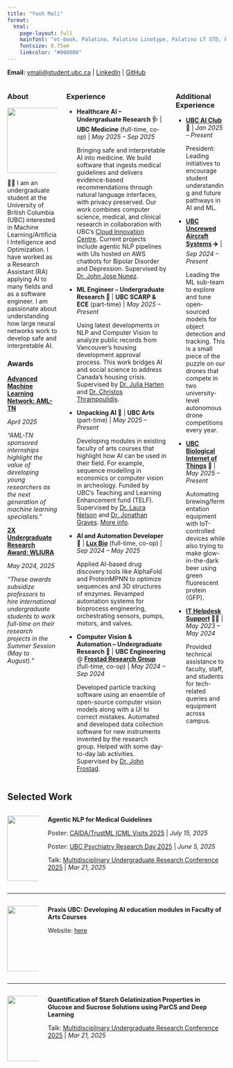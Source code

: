 ```yaml
---
title: "Yash Mali"
format:
  html:
    page-layout: full
    mainfont: "et-book, Palatino, Palatino Linotype, Palatino LT STD, Book Antiqua, Georgia, serif"
    fontsize: 0.75em
    linkcolor: "#008000"
---
```



**Email:** [ymali@student.ubc.ca](mailto:ymali@student.ubc.ca) |
[LinkedIn](https://www.linkedin.com/in/yash-mali-ubc) |
[GitHub](https://github.com/yashm8)


::: {.columns}

::: {.column width="25%"}
### About

<div style="text-align: center;">
  ![](images/bio-photo.png){.photo-circle width=150px}
</div>

👋🏼 I am an undergraduate student at the University of British Columbia (UBC) interested in Machine Learning/Artificial Intelligence and Optimization. I have worked as a Research Assistant (RA) applying AI to many fields and as a software engineer. I am passionate about understanding how large neural networks work to develop safe and interpretable AI.

### Awards
[**Advanced Machine Learning Network: AML-TN**](https://amltn.cs.ubc.ca/people/undergraduate-research-awards)

  *April 2025*

  *"AML-TN sponsored internships highlight the value of developing young researchers as the next generation of machine learning specialists."*

[**2X Undergraduate Research Award: WLIURA**](https://students.ubc.ca/career/ubc-experiences/work-learn-international-undergraduate-research-awards/)

  *May 2024, 2025*

  *"These awards subsidize professors to hire international undergraduate students to work full-time on their research projects in the Summer Session (May to August)."*

<!--
### Selected Projects
- [**Visualizing Neural Network Feature Transformations ✖️➕**](https://yashm8.github.io/neural-vis.html)
  Takes some time to load. Made with TensorFlow JS.
-->
:::

::: {.column width="50%"}
### Experience

- **Healthcare AI – Undergraduate Research 🩺** | **UBC Medicine** (full-time, co-op) | *May 2025 – Sep 2025*

    Bringing safe and interpretable AI into medicine. We build software that ingests medical guidelines and delivers evidence-based recommendations through natural language interfaces, with privacy preserved. Our work combines computer science, medical, and clinical research in collaboration with UBC’s [Cloud Innovation Centre](https://cic.ubc.ca/). Current projects include agentic NLP pipelines with UIs hosted on AWS chatbots for Bipolar Disorder and Depression. Supervised by [Dr. John Jose Nunez](https://www.google.com/search?q=john+jose+nunez).

- **ML Engineer – Undergraduate Research 🏡** | **UBC SCARP & ECE** (part-time) | *May 2025 – Present*

    Using latest developments in NLP and Computer Vision to analyze public records from Vancouver's housing development approval process. This work bridges AI and social science to address Canada's housing crisis. Supervised by [Dr. Julia Harten](https://scarp.ubc.ca/directory/julia-harten) and [Dr. Christos Thrampoulidis](https://ece.ubc.ca/christos-thrampoulidis/).

- **Unpacking AI 🎨** | **UBC Arts** (part-time) | *May 2025 – Present*

    Developing modules in existing faculty of arts courses that highlight how AI can be used in their field. For example, sequence modelling in economics or computer vision in archeology. Funded by UBC's Teaching and Learning Enhancement fund (TELF). Supervised by [Dr. Laura Nelson](https://sociology.ubc.ca/profile/laura-nelson/) and [Dr. Jonathan Graves](https://economics.ubc.ca/profile/jonathan-graves/). [More info](https://github.com/ubcecon/praxis-ubc).

- **AI and Automation Developer 🧬** | [**Lux Bio**](https://www.luxbio.ca/) (full-time, co-op) | *Sep 2024 – May 2025*

    Applied AI-based drug discovery tools like AlphaFold and ProteinMPNN to optimize sequences and 3D structures of enzymes. Revamped automation systems for bioprocess engineering, orchestrating sensors, pumps, motors, and valves.

- **Computer Vision & Automation – Undergraduate Research 🔬** | **UBC Engineering** @ [**Frostad Research Group**](https://food.chbe.ubc.ca/) (full-time, co-op) | *May 2024 – Sep 2024*

    Developed particle tracking software using an ensemble of open-source computer vision models along with a UI to correct mistakes. Automated and developed data collection software for new instruments invented by the research group. Helped with some day-to-day lab activities. Supervised by [Dr. John Frostad](https://chbe.ubc.ca/john-m-frostad/).

:::

::: {.column width="25%"}
### Additional Experience

- **[UBC AI Club](https://ubcaiclub.github.io/) 🦾** | *Jan 2025 – Present*

    President: Leading initiatives to encourage student understanding and future pathways in AI and ML.

- **[UBC Uncrewed Aircraft Systems](https://ubcuas.com/) ✈️** | *Sep 2024 – Present*

    Leading the ML sub-team to explore and tune open-sourced models for object detection and tracking. This is a small piece of the puzzle on our drones that compete in two university-level autonomous drone competitions every year.

- **[UBC Biological Internet of Things](https://ubcbiot.com/) 🧬** | *May 2025 – Present*

    Automating brewing/fermentation equipment with IoT-controlled devices while also trying to make glow-in-the-dark beer using green fluorescent protein (GFP).

- **[IT Helpdesk Support](https://it.ubc.ca/) 👨‍💻** | *May 2023 – May 2024*

    Provided technical assistance to faculty, staff, and students for tech-related queries and equipment across campus.

:::
:::


## Selected Work

::: {.columns}

::: {.column width="15%"}
![](images/canmat_nlp.png){width=150px}
:::

::: {.column width="85%"}
**Agentic NLP for Medical Guidelines**

Poster: [CAIDA/TrustML ICML Visits 2025](https://caida.ubc.ca/event/poster-session-caidatrustml-2025-icml-visits) | *July 15, 2025*

Poster: [UBC Psychiatry Research Day 2025](https://psychiatry.ubc.ca/2025-eposter-gallery/) | *June 5, 2025*

Talk: [Multidisciplinary Undergraduate Research Conference 2025](https://students.ubc.ca/career/events-workshops/multidisciplinary-undergraduate-research-conference/) | *Mar 21, 2025*
:::

:::

---

::: {.columns}

::: {.column width="15%"}
![](images/praxis.gif){width=150px}
:::

::: {.column width="85%"}
**Praxis UBC: Developing AI education modules in Faculty of Arts Courses**

Website: [here](https://ubcecon.github.io/praxis-ubc/)
:::

:::

---

::: {.columns}

::: {.column width="15%"}
![](images/starch.png){width=150px}
:::

::: {.column width="85%"}
**Quantification of Starch Gelatinization Properties in Glucose and Sucrose Solutions using ParCS and Deep Learning**

Talk: [Multidisciplinary Undergraduate Research Conference 2025](https://students.ubc.ca/career/events-workshops/multidisciplinary-undergraduate-research-conference/) | *Mar 21, 2025*
:::

:::


